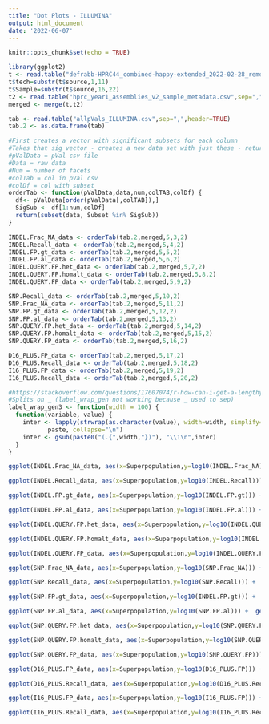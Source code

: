 ```yaml
---
title: "Dot Plots - ILLUMINA"
output: html_document
date: '2022-06-07'
---
```


```r
knitr::opts_chunk$set(echo = TRUE)
```

```r
library(ggplot2)
t <- read.table("defrabb-HPRC44_combined-happy-extended_2022-02-28_remdups.tsv",header=TRUE)
t$tech=substr(t$source,1,11)
t$Sample=substr(t$source,16,22)
t2 <- read.table("hprc_year1_assemblies_v2_sample_metadata.csv",sep=",",header=TRUE)
merged <- merge(t,t2)

tab <- read.table("allpVals_ILLUMINA.csv",sep=",",header=TRUE)
tab.2 <- as.data.frame(tab)

```

```r
#First creates a vector with significant subsets for each column 
#Takes that sig vector - creates a new data set with just these - returns
#pValData = pVal csv file
#Data = raw data
#Num = number of facets 
#colTab = col in pVal csv 
#colDf = col with subset
orderTab <- function(pValData,data,num,colTAB,colDf) {
  df<- pValData[order(pValData[,colTAB]),]
  SigSub <- df[1:num,colDf]
  return(subset(data, Subset %in% SigSub))
}

INDEL.Frac_NA_data <- orderTab(tab.2,merged,5,3,2)
INDEL.Recall_data <- orderTab(tab.2,merged,5,4,2)
INDEL.FP.gt_data <- orderTab(tab.2,merged,5,5,2)
INDEL.FP.al_data <- orderTab(tab.2,merged,5,6,2)
INDEL.QUERY.FP.het_data <- orderTab(tab.2,merged,5,7,2)
INDEL.QUERY.FP.homalt_data <- orderTab(tab.2,merged,5,8,2)
INDEL.QUERY.FP_data <- orderTab(tab.2,merged,5,9,2)

SNP.Recall_data <- orderTab(tab.2,merged,5,10,2)
SNP.Frac_NA_data <- orderTab(tab.2,merged,5,11,2)
SNP.FP.gt_data <- orderTab(tab.2,merged,5,12,2)
SNP.FP.al_data <- orderTab(tab.2,merged,5,13,2)
SNP.QUERY.FP.het_data <- orderTab(tab.2,merged,5,14,2)
SNP.QUERY.FP.homalt_data <- orderTab(tab.2,merged,5,15,2)
SNP.QUERY.FP_data <- orderTab(tab.2,merged,5,16,2)

D16_PLUS.FP_data <- orderTab(tab.2,merged,5,17,2)
D16_PLUS.Recall_data <- orderTab(tab.2,merged,5,18,2)
I16_PLUS.FP_data <- orderTab(tab.2,merged,5,19,2)
I16_PLUS.Recall_data <- orderTab(tab.2,merged,5,20,2)

#https://stackoverflow.com/questions/17607074/r-how-can-i-get-a-lengthy-label-to-fit-using-facet-grid-in-ggplot2
#Splits on _ (label_wrap_gen not working because _ used to sep)
label_wrap_gen3 <- function(width = 100) {
  function(variable, value) {
    inter <- lapply(strwrap(as.character(value), width=width, simplify=FALSE), 
           paste, collapse="\n")
    inter <- gsub(paste0("(.{",width,"})"), "\\1\n",inter)
  }
}

```

```r
ggplot(INDEL.Frac_NA_data, aes(x=Superpopulation,y=log10(INDEL.Frac_NA))) +  geom_dotplot(binaxis='y', stackdir='center',stackratio=1.5, dotsize=1.2,aes(colour = factor(Sex)))   + facet_grid( Subset ~ tech, scales = "free_y",labeller=label_wrap_gen3(width=11))
```

```r
ggplot(INDEL.Recall_data, aes(x=Superpopulation,y=log10(INDEL.Recall))) +  geom_dotplot(binaxis='y', stackdir='center',stackratio=1.5, dotsize=1.2,aes(colour = factor(Sex))) + facet_grid( Subset ~ tech, scales = "free_y",labeller=label_wrap_gen3(width=11))
```

```r
ggplot(INDEL.FP.gt_data, aes(x=Superpopulation,y=log10(INDEL.FP.gt))) +  geom_dotplot(binaxis='y', stackdir='center',stackratio=1.5, dotsize=1.2,aes(colour = factor(Sex)))   + facet_grid( Subset ~ tech, scales = "free_y",labeller=label_wrap_gen3(width=11))
```

```r
ggplot(INDEL.FP.al_data, aes(x=Superpopulation,y=log10(INDEL.FP.al))) +  geom_dotplot(binaxis='y', stackdir='center',stackratio=1.5, dotsize=1.2,aes(colour = factor(Sex)))   + facet_grid( Subset ~ tech, scales = "free_y",labeller=label_wrap_gen3(width=11))
```

```r
ggplot(INDEL.QUERY.FP.het_data, aes(x=Superpopulation,y=log10(INDEL.QUERY.FP.het))) +  geom_dotplot(binaxis='y', stackdir='center',stackratio=1.5, dotsize=1.2,aes(colour = factor(Sex)))   + facet_grid( Subset ~ tech, scales = "free_y",labeller=label_wrap_gen3(width=11))
```

```r
ggplot(INDEL.QUERY.FP.homalt_data, aes(x=Superpopulation,y=log10(INDEL.QUERY.FP.homalt))) +  geom_dotplot(binaxis='y', stackdir='center',stackratio=1.5, dotsize=1.2,aes(colour = factor(Sex)))   + facet_grid( Subset ~ tech, scales = "free_y",labeller=label_wrap_gen3(width=11))
```

```r
ggplot(INDEL.QUERY.FP_data, aes(x=Superpopulation,y=log10(INDEL.QUERY.FP))) +  geom_dotplot(binaxis='y', stackdir='center',stackratio=1.5, dotsize=1.2,aes(colour = factor(Sex)))   + facet_grid( Subset ~ tech, scales = "free_y",labeller=label_wrap_gen3(width=11))
```



```r
ggplot(SNP.Frac_NA_data, aes(x=Superpopulation,y=log10(SNP.Frac_NA))) +  geom_dotplot(binaxis='y', stackdir='center',stackratio=1.5, dotsize=1.2,aes(colour = factor(Sex)))   + facet_grid( Subset ~ tech, scales = "free_y",labeller=label_wrap_gen3(width=11))
```

```r
ggplot(SNP.Recall_data, aes(x=Superpopulation,y=log10(SNP.Recall))) +  geom_dotplot(binaxis='y', stackdir='center',stackratio=1.5, dotsize=1.2,aes(colour = factor(Sex)))   + facet_grid( Subset ~ tech, scales = "free_y",labeller=label_wrap_gen3(width=11))
```

```r
ggplot(SNP.FP.gt_data, aes(x=Superpopulation,y=log10(INDEL.FP.gt))) +  geom_dotplot(binaxis='y', stackdir='center',stackratio=1.5, dotsize=1.2,aes(colour = factor(Sex)))   + facet_grid( Subset ~ tech, scales = "free_y",labeller=label_wrap_gen3(width=11))
```

```r
ggplot(SNP.FP.al_data, aes(x=Superpopulation,y=log10(SNP.FP.al))) +  geom_dotplot(binaxis='y', stackdir='center',stackratio=1.5, dotsize=1.2,aes(colour = factor(Sex)))   + facet_grid( Subset ~ tech, scales = "free_y",labeller=label_wrap_gen3(width=11))
```

```r
ggplot(SNP.QUERY.FP.het_data, aes(x=Superpopulation,y=log10(SNP.QUERY.FP.het))) +  geom_dotplot(binaxis='y', stackdir='center',stackratio=1.5, dotsize=1.2,aes(colour = factor(Sex)))   + facet_grid( Subset ~ tech, scales = "free_y",labeller=label_wrap_gen3(width=11))
```

```r
ggplot(SNP.QUERY.FP.homalt_data, aes(x=Superpopulation,y=log10(SNP.QUERY.FP.homalt))) +  geom_dotplot(binaxis='y', stackdir='center',stackratio=1.5, dotsize=1.2,aes(colour = factor(Sex)))   + facet_grid( Subset ~ tech, scales = "free_y",labeller=label_wrap_gen3(width=11))
```

```r
ggplot(SNP.QUERY.FP_data, aes(x=Superpopulation,y=log10(SNP.QUERY.FP))) +  geom_dotplot(binaxis='y', stackdir='center',stackratio=1.5, dotsize=1.2,aes(colour = factor(Sex)))   + facet_grid( Subset ~ tech, scales = "free_y",labeller=label_wrap_gen3(width=11))
```



```r
ggplot(D16_PLUS.FP_data, aes(x=Superpopulation,y=log10(D16_PLUS.FP))) +  geom_dotplot(binaxis='y', stackdir='center',stackratio=1.5, dotsize=1.2,aes(colour = factor(Sex)))   + facet_grid( Subset ~ tech, scales = "free_y",labeller=label_wrap_gen3(width=11))
```

```r
ggplot(D16_PLUS.Recall_data, aes(x=Superpopulation,y=log10(D16_PLUS.Recall))) +  geom_dotplot(binaxis='y', stackdir='center',stackratio=1.5, dotsize=1.2,aes(colour = factor(Sex)))   + facet_grid( Subset ~ tech, scales = "free_y",labeller=label_wrap_gen3(width=11))
```

```r
ggplot(I16_PLUS.FP_data, aes(x=Superpopulation,y=log10(I16_PLUS.FP))) +  geom_dotplot(binaxis='y', stackdir='center',stackratio=1.5, dotsize=1.2,aes(colour = factor(Sex)))   + facet_grid( Subset ~ tech, scales = "free_y",labeller=label_wrap_gen3(width=11))
```

```r
ggplot(I16_PLUS.Recall_data, aes(x=Superpopulation,y=log10(I16_PLUS.Recall))) +  geom_dotplot(binaxis='y', stackdir='center',stackratio=1.5, dotsize=1.2,aes(colour = factor(Sex)))   + facet_grid( Subset ~ tech, scales = "free_y",labeller=label_wrap_gen3(width=11))
```


